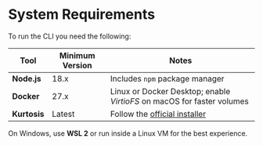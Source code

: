
# System Requirements

To run the CLI you need the following:

| Tool | Minimum Version | Notes |
| ---- | --------------- | ----- |
| **Node.js** | 18.x | Includes `npm` package manager |
| **Docker** | 27.x | Linux or Docker Desktop; enable *VirtioFS* on macOS for faster volumes |
| **Kurtosis** | Latest | Follow the [official installer](https://docs.kurtosis.com/install) |

<Callout type="warning">On Windows, use **WSL 2** or run inside a Linux VM for the best experience.</Callout> 